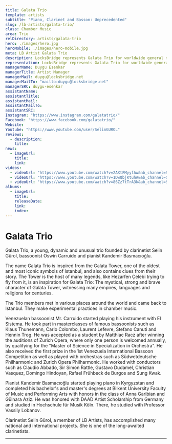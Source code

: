 ```yaml
---
title: Galata Trio
template: artists
subtitle: "Piano, Clarinet and Basson: Unprecedented"
slug: /lb-artists/galata-trio/
class: Chamber Music
area: Trio
relDirectory: artists/galata-trio
hero: ./images/hero.jpg
heroMobile: ./images/hero-mobile.jpg
meta: LB Artist Galata Trio
description: LocksBridge represents Galata Trio for worldwide general management.
representation: LocksBridge represents Galata Trio for worldwide general management.
managerName: Duygu Esenkar
managerTitle: Artist Manager
managerMail: duygu@locksbridge.net
managerMailTo: "mailto:duygu@locksbridge.net"
managerSRC: duygu-esenkar
assistantName:
assistantTitle:
assistantMail:
assistantMailTo:
assistantSRC:
Instagram: "https://www.instagram.com/galatatrio/"
Facebook: "https://www.facebook.com/galatatrio/"
Website:
Youtube: "https://www.youtube.com/user/SelinGUROL"
reviews:
  - description:
    title:
news:
  - imageUrl:
    title:
    link:
videos:
  - videoUrl: "https://www.youtube.com/watch?v=2AXtFMyyfAw&ab_channel=SelinG%C3%BCrol"
  - videoUrl: "https://www.youtube.com/watch?v=1DwQbjKtuhA&ab_channel=SelinG%C3%BCrol"
  - videoUrl: "https://www.youtube.com/watch?v=86Zz7tTrA3k&ab_channel=SelinG%C3%BCrol"
albums:
  - imageUrl:
    title:
    releaseDate:
    link:
    index:
---
```

# Galata Trio

Galata Trio; a young, dynamic and unusual trio founded by clarinetist Selin Gürol, bassoonist Oswin Carruido and pianist Kandemir Basmacıoğlu.

The name Galata Trio is inspired from the Galata Tower, one of the oldest and most iconic symbols of Istanbul, and also contains clues from their story. The Tower is the host of many legends, like Hezarfen Çelebi trying to fly from it, is an inspiration for Galata Trio: The mystical, strong and brave character of Galata Tower, witnessing many empires, languages and religions for centuries.

The Trio members met in various places around the world and came back to Istanbul. They make experimental practices in chamber music.

Venezuelan bassoonist Mr. Carruido started playing his instrument with El Sistema. He took part in masterclasses of famous bassoonists such as Klaus Thunemann, Carlo Colombo, Laurent Lefevre, Stefano Canuti and Hennin Trog. He was accepted as a student by Matthiac Racz after winning the auditions of Zurich Opera, where only one person is welcomed annually, by qualifying for the "Master of Science in Specialization in Orchestra". He also received the first prize in the 1st Venezuela International Bassoon Competition as well as played with orchestras such as Südwetdeutsche Philharmonic and Zurich Opera Philharmonic. He worked with conductors such as Claudio Abbado, Sir Simon Rattle, Gustavo Dudamel, Christian Vasquez, Domingo Hindoyan, Rafael Frühbeck de Burgos and Sung Kwak.

Pianist Kandemir Basmacıoğlu started playing piano in Kyrgyzstan and completed his bachelor's and master's degrees at Bilkent University Faculty of Music and Performing Arts with honors in the class of Anna Garibian and Gülnara Aziz. He was honored with DAAD Artist Scholarship from Germany and studied in Hochschule für Musik Köln. There, he studied with Professor Vassily Lobanov.

Clarinetist Selin Gürol, a member of LB Artists, has accomplished many national and international projects. She is one of the long-awaited clarinetists.

- - -
